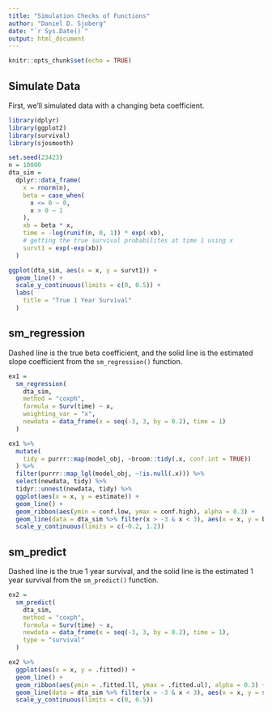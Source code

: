 ```yaml
---
title: "Simulation Checks of Functions"
author: "Daniel D. Sjoberg"
date: "`r Sys.Date()`"
output: html_document
---
```


```r
knitr::opts_chunk$set(echo = TRUE)
```

## Simulate Data

First, we'll simulated data with a changing beta coefficient.

```r
library(dplyr)
library(ggplot2)
library(survival)
library(sjosmooth)

set.seed(23423)
n = 10000
dta_sim =
  dplyr::data_frame(
    x = rnorm(n),
    beta = case_when(
      x <= 0 ~ 0,
      x > 0 ~ 1
    ),
    xb = beta * x,
    time = -log(runif(n, 0, 1)) * exp(-xb),
    # getting the true survival probabilites at time 1 using x
    survt1 = exp(-exp(xb))
  )

ggplot(dta_sim, aes(x = x, y = survt1)) + 
  geom_line() +
  scale_y_continuous(limits = c(0, 0.5)) +
  labs(
    title = "True 1 Year Survival"
  )
```

## sm_regression

Dashed line is the true beta coefficient, and the solid line is the estimated slope coefficient from the `sm_regression()` function.

```r
ex1 = 
  sm_regression(
    dta_sim, 
    method = "coxph",
    formula = Surv(time) ~ x,
    weighting_var = "x",
    newdata = data_frame(x = seq(-3, 3, by = 0.2), time = 1)
  )

ex1 %>%
  mutate(
    tidy = purrr::map(model_obj, ~broom::tidy(.x, conf.int = TRUE))
  ) %>%
  filter(purrr::map_lgl(model_obj, ~!is.null(.x))) %>%
  select(newdata, tidy) %>%
  tidyr::unnest(newdata, tidy) %>%
  ggplot(aes(x = x, y = estimate)) +
  geom_line() +
  geom_ribbon(aes(ymin = conf.low, ymax = conf.high), alpha = 0.3) +
  geom_line(data = dta_sim %>% filter(x > -3 & x < 3), aes(x = x, y = beta), linetype = "dashed") +
  scale_y_continuous(limits = c(-0.2, 1.2))
```

## sm_predict

Dashed line is the true 1 year survival, and the solid line is the estimated 1 year survival from the `sm_predict()` function.

```r
ex2 = 
  sm_predict(
    dta_sim, 
    method = "coxph",
    formula = Surv(time) ~ x,
    newdata = data_frame(x = seq(-3, 3, by = 0.2), time = 1),
    type = "survival"
  )

ex2 %>%
  ggplot(aes(x = x, y = .fitted)) +
  geom_line() +
  geom_ribbon(aes(ymin = .fitted.ll, ymax = .fitted.ul), alpha = 0.3) +
  geom_line(data = dta_sim %>% filter(x > -3 & x < 3), aes(x = x, y = survt1), linetype = "dashed") +
  scale_y_continuous(limits = c(0, 0.5)) 
```
